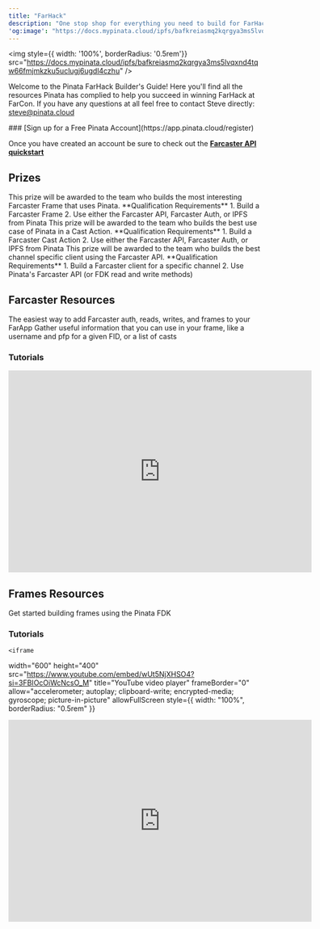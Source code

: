 ```yaml
---
title: "FarHack"
description: "One stop shop for everything you need to build for FarHack with Pinata"
'og:image': "https://docs.mypinata.cloud/ipfs/bafkreiasmq2kqrgya3ms5lvqxnd4tqw66fmjmkzku5uclugj6ugdl4czhu?filename=og.png"
---
```


<img style={{ width: '100%', borderRadius: '0.5rem'}} src="https://docs.mypinata.cloud/ipfs/bafkreiasmq2kqrgya3ms5lvqxnd4tqw66fmjmkzku5uclugj6ugdl4czhu" />

Welcome to the Pinata FarHack Builder's Guide! Here you'll find all the resources Pinata has complied to help you succeed in winning FarHack at FarCon. If you have any questions at all feel free to contact Steve directly: [steve@pinata.cloud](mailto:steve@pinata.cloud)

<Tip>
  ### [Sign up for a Free Pinata Account](https://app.pinata.cloud/register)

  Once you have created an account be sure to check out the **[Farcaster API quickstart](/farcaster/farcaster-api)**
</Tip>


## Prizes

<AccordionGroup>
  <Accordion title="🖼️ Best Use of Pinata in a Farcaster Frame - $500">
    This prize will be awarded to the team who builds the most interesting Farcaster Frame that uses Pinata.
    <Info>
      **Qualification Requirements**
      1. Build a Farcaster Frame
      2. Use either the Farcaster API, Farcaster Auth, or IPFS from Pinata
    </Info>
  </Accordion>

  <Accordion title="🔨 Best Use of Pinata in a Cast Action - $500">
    This prize will be awarded to the team who builds the best use case of Pinata in a Cast Action.
    <Info>
      **Qualification Requirements**
      1. Build a Farcaster Cast Action
      2. Use either the Farcaster API, Farcaster Auth, or IPFS from Pinata
    </Info>

  </Accordion>

  <Accordion title="📱 Best Channel Specific Client using Pinata Farcaster API - $500">
    This prize will be awarded to the team who builds the best channel specific client using the Farcaster API.
    <Info>
      **Qualification Requirements**
      1. Build a Farcaster client for a specific channel
      2. Use Pinata's Farcaster API (or FDK read and write methods)
    </Info>

  </Accordion>
</AccordionGroup>


## Farcaster Resources

<CardGroup col="2">
<Card title="Farcaster Development Kit" icon="toolbox" href="/farcaster/fdk">
  The easiest way to add Farcaster auth, reads, writes, and frames to your FarApp
</Card>


<Card title="Farcaster API" icon="code" href="/farcaster/farcaster-api">
  Gather useful information that you can use in your frame, like a username and pfp for a given FID, or a list of casts
</Card>
</CardGroup>

### Tutorials

<AccordionGroup>

<Accordion title="How to Build a Farcaster Client">
<CardGroup col="2">
<Card title="Blog Post" icon="file" href="https://www.pinata.cloud/blog/how-to-build-a-lite-client-with-the-pinata-farcaster-api"></Card>
<Card title="Repo" icon="github" href="https://github.com/PinataCloud/diet-cast">
</Card>
</CardGroup>
</Accordion>

<Accordion title="How to Add Farcaster Auth to Next.js">
<CardGroup col="2">
<Card title="Blog Post" icon="file" href="https://www.pinata.cloud/blog/how-to-add-farcaster-auth-to-next-js"></Card>
<Card title="Repo" icon="github" href="https://github.com/PinataCloud/farcaster-auth-template"></Card>
</CardGroup>
</Accordion>

<Accordion title="How to Send a Cast with the Farcaster API">
<CardGroup col="2">
<Card title="Blog Post" icon="file" href="https://www.pinata.cloud/blog/how-to-send-a-cast-with-the-pinata-farcaster-api"></Card>
<Card title="Repo" icon="github" href="https://github.com/PinataCloud/send-cast-api"></Card>
</CardGroup>
</Accordion>


<Accordion title="How To Build A Native Farcaster iOS Client In SwiftUI">
<CardGroup col="2">
<Card title="Blog Post" icon="file" href="https://www.pinata.cloud/blog/how-to-build-a-native-farcaster-ios-client-in-swiftui"></Card>
<Card title="Repo" icon="github" href="https://github.com/PinataCloud/swooop-client"></Card>
</CardGroup>
</Accordion>

<Accordion title="How to Add Uploads to a Farcaster Client">
<CardGroup col="2">
<Card title="Blog Post" icon="file" href="https://www.pinata.cloud/blog/how-to-build-a-farcaster-client"></Card>
<Card title="Repo" icon="github" href="https://github.com/PinataCloud/farcaster-photo-client-template"></Card>
</CardGroup>
<iframe
width="600"
height="400"
src="https://www.youtube.com/embed/9PZs-i5tRNA?si=kxuQxalGykBZYxRs"
title="YouTube video player"
frameBorder="0"
allow="accelerometer; autoplay; clipboard-write; encrypted-media; gyroscope; picture-in-picture"
allowFullScreen
style={{ width: "100%", borderRadius: "0.5rem" }}
></iframe>

</Accordion>


</AccordionGroup>

## Frames Resources

<Card title="Farcaster Development Kit (FDK)" icon="frame" href="/farcaster/fdk/farcaster-frames">
  Get started building frames using the Pinata FDK
</Card>

### Tutorials

<AccordionGroup>

<Accordion title="Frame Fundamentals">
<CardGroup col="2">

<Card title="How to Build a Frame on Farcaster Using IPFS" href="https://www.pinata.cloud/blog/how-to-make-a-frame-on-farcaster-using-ipfs" icon="file"></Card>
<Card title="How To Use The Farcaster Development Kit To Build Farcaster Frames" href="https://www.pinata.cloud/blog/how-to-use-the-frame-development-kit-to-build-farcaster-frames" icon="file"></Card>
</CardGroup>

    <iframe
  width="600"
  height="400"
  src="https://www.youtube.com/embed/wUt5NjXHSO4?si=3FBIOcOiWcNcsO_M"
  title="YouTube video player"
  frameBorder="0"
  allow="accelerometer; autoplay; clipboard-write; encrypted-media; gyroscope; picture-in-picture"
  allowFullScreen
  style={{ width: "100%", borderRadius: "0.5rem" }}
></iframe>

</Accordion>

<Accordion title="How To Build A Transaction Frame On Farcaster">
<CardGroup col="2">
<Card title="Blog Post" icon="file" href="https://www.pinata.cloud/blog/how-to-build-a-transaction-frame-on-farcaster"></Card>
<Card title="Repo" icon="github" href="https://github.com/PinataCloud/hat-store-frame"></Card>
</CardGroup>
</Accordion>

<Accordion title="How to Send a Cast from a Frame">
<CardGroup col="2">
<Card title="Blog Post" icon="file" href="https://www.pinata.cloud/blog/how-to-send-casts-in-a-farcaster-frame"></Card>
<Card title="Repo" icon="github" href="https://github.com/PinataCloud/castception/"></Card>
</CardGroup>
</Accordion>

<Accordion title="How To Build a Farcaster Frame That Mints NFTs">
<CardGroup col="2">
  <Card title="Blog Post" href="https://www.pinata.cloud/blog/how-to-build-a-farcaster-frame-that-mints-nfts" icon="file"></Card>
  <Card title="Repo" href="https://github.com/PinataCloud/frame-minting-tutorial" icon="github"></Card>
</CardGroup>

<iframe
  width="600"
  height="400"
  src="https://www.youtube.com/embed/5VVOMolm-TA?si=n4bNpCVaUIGWg5z8"
  title="YouTube video player"
  frameBorder="0"
  allow="accelerometer; autoplay; clipboard-write; encrypted-media; gyroscope; picture-in-picture"
  allowFullScreen
  style={{ width: "100%", borderRadius: "0.5rem" }}
></iframe>
</Accordion>



<Accordion title="How To Build Farcaster Frames In Go">
<Card title="Blog Post" icon="file" href="https://www.pinata.cloud/blog/how-to-build-farcaster-frames-in-go"></Card>
</Accordion>

</AccordionGroup>
